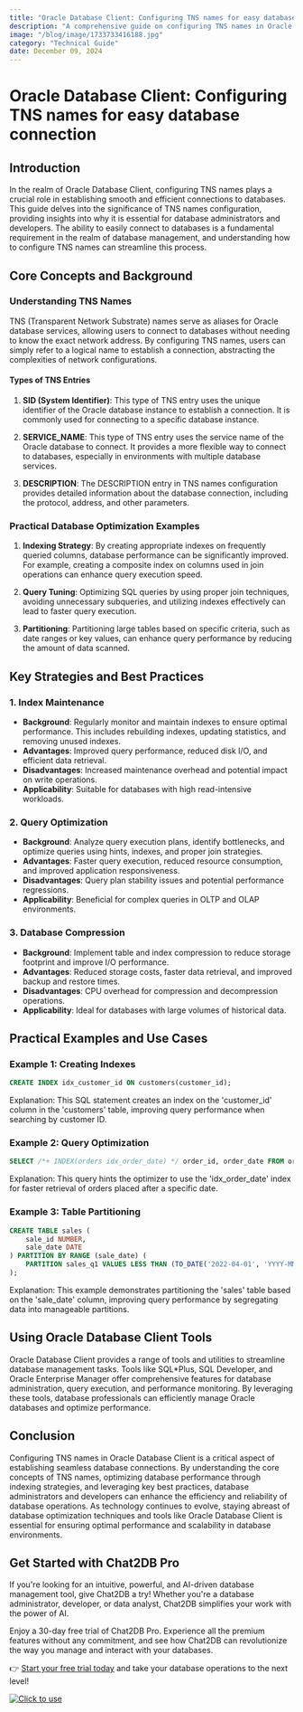 ```yaml
---
title: "Oracle Database Client: Configuring TNS names for easy database connection"
description: "A comprehensive guide on configuring TNS names in Oracle Database Client for seamless database connections."
image: "/blog/image/1733733416188.jpg"
category: "Technical Guide"
date: December 09, 2024
---
```


# Oracle Database Client: Configuring TNS names for easy database connection

## Introduction

In the realm of Oracle Database Client, configuring TNS names plays a crucial role in establishing smooth and efficient connections to databases. This guide delves into the significance of TNS names configuration, providing insights into why it is essential for database administrators and developers. The ability to easily connect to databases is a fundamental requirement in the realm of database management, and understanding how to configure TNS names can streamline this process.

## Core Concepts and Background

### Understanding TNS Names

TNS (Transparent Network Substrate) names serve as aliases for Oracle database services, allowing users to connect to databases without needing to know the exact network address. By configuring TNS names, users can simply refer to a logical name to establish a connection, abstracting the complexities of network configurations.

#### Types of TNS Entries

1. **SID (System Identifier)**: This type of TNS entry uses the unique identifier of the Oracle database instance to establish a connection. It is commonly used for connecting to a specific database instance.

2. **SERVICE_NAME**: This type of TNS entry uses the service name of the Oracle database to connect. It provides a more flexible way to connect to databases, especially in environments with multiple database services.

3. **DESCRIPTION**: The DESCRIPTION entry in TNS names configuration provides detailed information about the database connection, including the protocol, address, and other parameters.

### Practical Database Optimization Examples

1. **Indexing Strategy**: By creating appropriate indexes on frequently queried columns, database performance can be significantly improved. For example, creating a composite index on columns used in join operations can enhance query execution speed.

2. **Query Tuning**: Optimizing SQL queries by using proper join techniques, avoiding unnecessary subqueries, and utilizing indexes effectively can lead to faster query execution.

3. **Partitioning**: Partitioning large tables based on specific criteria, such as date ranges or key values, can enhance query performance by reducing the amount of data scanned.

## Key Strategies and Best Practices

### 1. Index Maintenance

- **Background**: Regularly monitor and maintain indexes to ensure optimal performance. This includes rebuilding indexes, updating statistics, and removing unused indexes.
- **Advantages**: Improved query performance, reduced disk I/O, and efficient data retrieval.
- **Disadvantages**: Increased maintenance overhead and potential impact on write operations.
- **Applicability**: Suitable for databases with high read-intensive workloads.

### 2. Query Optimization

- **Background**: Analyze query execution plans, identify bottlenecks, and optimize queries using hints, indexes, and proper join strategies.
- **Advantages**: Faster query execution, reduced resource consumption, and improved application responsiveness.
- **Disadvantages**: Query plan stability issues and potential performance regressions.
- **Applicability**: Beneficial for complex queries in OLTP and OLAP environments.

### 3. Database Compression

- **Background**: Implement table and index compression to reduce storage footprint and improve I/O performance.
- **Advantages**: Reduced storage costs, faster data retrieval, and improved backup and restore times.
- **Disadvantages**: CPU overhead for compression and decompression operations.
- **Applicability**: Ideal for databases with large volumes of historical data.

## Practical Examples and Use Cases

### Example 1: Creating Indexes

```sql
CREATE INDEX idx_customer_id ON customers(customer_id);
```

Explanation: This SQL statement creates an index on the 'customer_id' column in the 'customers' table, improving query performance when searching by customer ID.

### Example 2: Query Optimization

```sql
SELECT /*+ INDEX(orders idx_order_date) */ order_id, order_date FROM orders WHERE order_date > '2022-01-01';
```

Explanation: This query hints the optimizer to use the 'idx_order_date' index for faster retrieval of orders placed after a specific date.

### Example 3: Table Partitioning

```sql
CREATE TABLE sales (
    sale_id NUMBER,
    sale_date DATE
) PARTITION BY RANGE (sale_date) (
    PARTITION sales_q1 VALUES LESS THAN (TO_DATE('2022-04-01', 'YYYY-MM-DD'))
);
```

Explanation: This example demonstrates partitioning the 'sales' table based on the 'sale_date' column, improving query performance by segregating data into manageable partitions.

## Using Oracle Database Client Tools

Oracle Database Client provides a range of tools and utilities to streamline database management tasks. Tools like SQL*Plus, SQL Developer, and Oracle Enterprise Manager offer comprehensive features for database administration, query execution, and performance monitoring. By leveraging these tools, database professionals can efficiently manage Oracle databases and optimize performance.

## Conclusion

Configuring TNS names in Oracle Database Client is a critical aspect of establishing seamless database connections. By understanding the core concepts of TNS names, optimizing database performance through indexing strategies, and leveraging key best practices, database administrators and developers can enhance the efficiency and reliability of database operations. As technology continues to evolve, staying abreast of database optimization techniques and tools like Oracle Database Client is essential for ensuring optimal performance and scalability in database environments.

## Get Started with Chat2DB Pro

If you're looking for an intuitive, powerful, and AI-driven database management tool, give Chat2DB a try! Whether you're a database administrator, developer, or data analyst, Chat2DB simplifies your work with the power of AI.

Enjoy a 30-day free trial of Chat2DB Pro. Experience all the premium features without any commitment, and see how Chat2DB can revolutionize the way you manage and interact with your databases.

👉 [Start your free trial today](https://chat2db.ai/pricing) and take your database operations to the next level!


[![Click to use](/image/blog/bg/chat2db.jpg)](https://chat2db.ai/)

